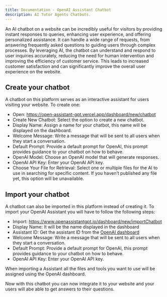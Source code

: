 ```yaml
---
title: Documentation - OpenAI Assistant Chatbot
description: AI Tutor Agents Chatbots.
---
```


An AI chatbot on a website can be incredibly useful for visitors by providing instant responses to queries, enhancing user experience, and offering personalized assistance. It can handle a wide range of requests, from answering frequently asked questions to guiding users through complex processes. By leveraging AI, the chatbot can understand and respond to user inquiries accurately, reducing the need for human intervention and improving the efficiency of customer service. This leads to increased customer satisfaction and can significantly improve the overall user experience on the website.


## Create your chatbot

A chatbot on this platform serves as an interactive assistant for users visiting your website. To create one:

 - Open: https://open-assistant-gpt.vercel.app/dashboard/new/chatbot
 - Create New Chatbot: Select the option to create a new chatbot.
 - Display Name: Assign a name for your chatbot, this name will be displayed on the dashboard.
 - Welcome Message: Write a message that will be sent to all users when they start a conversation.
 - Default Prompt: Provide a default prompt for OpenAI, this prompt provides guidance to your chatbot on how to behave.
 - OpenAI Model: Choose an OpenAI model that will generate responses.
 - OpenAI API Key: Enter your OpenAI API key.
 - Choose Your File for Retrieval: Select one or multiple files for the AI to use in searching for specific content. If you haven’t published any file yet, this option will be unavailable.

## Import your chatbot

A chatbot can also be imported in this platform instead of creating it. To import your OpenAI Assistant you will have to follow the following steps:
 - Import: https://www.openassistantgpt.io/dashboard/new/importChatbot
 - Display Name: It will be the name displayed in the dashboard
 - Assistant ID: Get the assistant ID from the [OpenAI dashboard](https://platform.openai.com/assistants)
 - Welcome Message: Write a message that will be sent to all users when they start a conversation.
 - Default Prompt: Provide a default prompt for OpenAI, this prompt provides guidance to your chatbot on how to behave.
 - OpenAI API Key: Enter your OpenAI API key.

When importing a Assistant all the files and tools you want to use will be assigned using the OpenAI dashboard.


Now with this chatbot you can now integrate it to your website and your users will abe able to get answers to their questions.